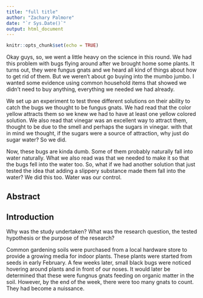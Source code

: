```yaml
---
title: "full title"
author: "Zachary Palmore"
date: "`r Sys.Date()`"
output: html_document
---
```


```r
knitr::opts_chunk$set(echo = TRUE)
```


Okay guys, so, we went a little heavy on the science in this round. We had this problem with bugs flying around after we brought home some plants. It turns out, they were fungus gnats and we heard all kind of things about how to get rid of them. But we weren't about go buying into the mumbo jumbo. I wanted some evidence using common household items that showed we didn't need to buy anything, everything we needed we had already. 

We set up an experiment to test three different solutions on their ability to catch the bugs we thought to be fungus gnats. We had read that the color yellow attracts them so we knew we had to have at least one yellow colored solution. We also read that vinegar was an excellent way to attract them, thought to be due to the smell and perhaps the sugars in vinegar. with that in mind we thought, if the sugars were a source of attraction, why just do sugar water? So we did. 

Now, these bugs are kinda dumb. Some of them probably naturally fall into water naturally. What we also read was that we needed to make it so that the bugs fell into the water too. So, what if we had another solution that just tested the idea that adding a slippery substance made them fall into the water? We did this too. Water was our control. 


## Abstract



## Introduction

Why was the study undertaken? What was the research question, the tested hypothesis or the purpose of the research?





Common gardening soils were purchased from a local hardware store to provide a growing media for indoor plants. These plants were started from seeds in early February. A few weeks later, small black bugs were noticed hovering around plants and in front of our noses. It would later be determined that these were fungnus gnats feeding on organic matter in the soil. However, by the end of the week, there were too many gnats to count. They had become a nuissance. 